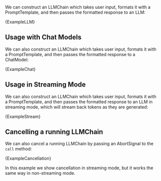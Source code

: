 
We can construct an LLMChain which takes user input, formats it with a PromptTemplate, and then passes the formatted response to an LLM:

<CodeBlock language="typescript">{ExampleLLM}</CodeBlock>

## Usage with Chat Models

We can also construct an LLMChain which takes user input, formats it with a PromptTemplate, and then passes the formatted response to a ChatModel:

<CodeBlock language="typescript">{ExampleChat}</CodeBlock>

## Usage in Streaming Mode

We can also construct an LLMChain which takes user input, formats it with a PromptTemplate, and then passes the formatted response to an LLM in streaming mode, which will stream back tokens as they are generated:

<CodeBlock language="typescript">{ExampleStream}</CodeBlock>

## Cancelling a running LLMChain

We can also cancel a running LLMChain by passing an AbortSignal to the `call` method:

<CodeBlock language="typescript">{ExampleCancellation}</CodeBlock>

In this example we show cancellation in streaming mode, but it works the same way in non-streaming mode.